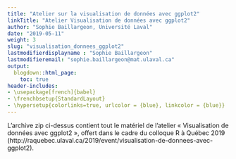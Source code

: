```yaml
---
title: "Atelier sur la visualisation de données avec ggplot2"
linkTitle: "Atelier Visualisation de données avec ggplot2"
author: "Sophie Baillargeon, Université Laval"
date: "2019-05-11"
weight: 3
slug: "visualisation_donnees_ggplot2"
lastmodifierdisplayname : "Sophie Baillargeon"
lastmodifieremail: "sophie.baillargeon@mat.ulaval.ca"
output:
  blogdown::html_page:
    toc: true
header-includes:
- \usepackage[french]{babel}
- \frenchbsetup{StandardLayout}
- \hypersetup{colorlinks=true, urlcolor = {blue}, linkcolor = {blue}}
---
```


L'archive zip ci-dessus contient tout le matériel de l'atelier « Visualisation de données avec ggplot2 », offert dans le cadre du colloque R à Québec 2019 (http://raquebec.ulaval.ca/2019/event/visualisation-de-donnees-avec-ggplot2).

